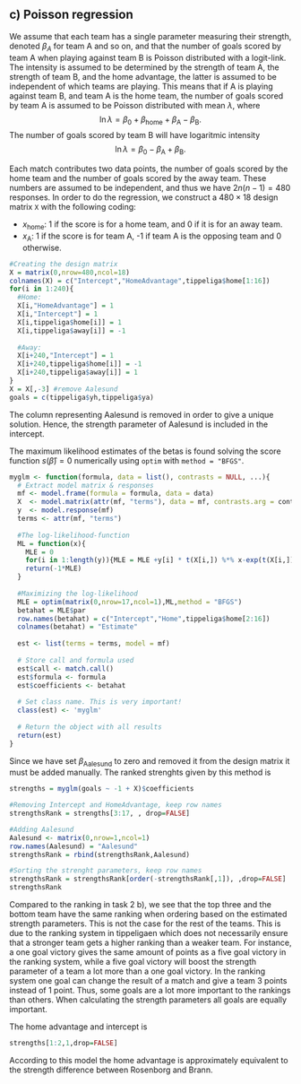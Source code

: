 ## c) Poisson regression
We assume that each team has a single parameter measuring their strength, denoted $\beta_{A}$ for team A and so on, and that the number of goals scored by team A when playing against team B is Poisson distributed with a logit-link. The intensity is assumed to be determined by the strength of team A, the strength of team B, and the home advantage, the latter is assumed to be independent of which teams are playing.
This means that if A is playing against team B, and team A is the home team, the number of goals scored by team A is assumed to be Poisson distributed with mean $\lambda$, where
$$\ln{\lambda} =\beta_0 + \beta_{\text{home}} + \beta_\text{A} - \beta_\text{B}.$$
The number of goals scored by team B will have logaritmic intensity 
$$\ln{\lambda} =\beta_0 - \beta_\text{A} + \beta_\text{B}.$$

Each match contributes two data points, the number of goals scored by the home team and the number of goals scored by the away team. These numbers are assumed to be independent, and thus we have $2n(n-1) = 480$ responses. In order to do the regression, we construct a $480 \times 18$ design matrix `X` with the following coding: 

* $x_{\text{home}}$: 1 if the score is for a home team, and 0 if it is for an away team. 
* $x_\text{A}$: 1 if the score is for team A, -1 if team A is the opposing team and 0 otherwise.

```r
#Creating the design matrix
X = matrix(0,nrow=480,ncol=18)
colnames(X) = c("Intercept","HomeAdvantage",tippeliga$home[1:16])
for(i in 1:240){
  #Home:
  X[i,"HomeAdvantage"] = 1
  X[i,"Intercept"] = 1
  X[i,tippeliga$home[i]] = 1
  X[i,tippeliga$away[i]] = -1
  
  #Away:
  X[i+240,"Intercept"] = 1
  X[i+240,tippeliga$home[i]] = -1
  X[i+240,tippeliga$away[i]] = 1
}
X = X[,-3] #remove Aalesund
goals = c(tippeliga$yh,tippeliga$ya)
```

The column representing Aalesund is removed in order to give a unique solution. Hence, the strength parameter of Aalesund is included in the intercept. 

The maximum likelihood estimates of the betas is found solving the score function $s(\hat \beta) = 0$ numerically using `optim` with `method = "BFGS"`. 
```r
myglm <- function(formula, data = list(), contrasts = NULL, ...){
  # Extract model matrix & responses
  mf <- model.frame(formula = formula, data = data)
  X  <- model.matrix(attr(mf, "terms"), data = mf, contrasts.arg = contrasts)
  y  <- model.response(mf)
  terms <- attr(mf, "terms")
  
  #The log-likelihood-function
  ML = function(x){
    MLE = 0
    for(i in 1:length(y)){MLE = MLE +y[i] * t(X[i,]) %*% x-exp(t(X[i,]) %*% x)}
    return(-1*MLE)
  }
  
  #Maximizing the log-likelihood
  MLE = optim(matrix(0,nrow=17,ncol=1),ML,method = "BFGS")
  betahat = MLE$par
  row.names(betahat) = c("Intercept","Home",tippeliga$home[2:16])
  colnames(betahat) = "Estimate"
  
  est <- list(terms = terms, model = mf)
  
  # Store call and formula used
  est$call <- match.call()
  est$formula <- formula
  est$coefficients <- betahat
  
  # Set class name. This is very important!
  class(est) <- 'myglm'
  
  # Return the object with all results
  return(est)
}
```
Since we have set $\beta_{\text{Aalesund}}$ to zero and removed it from the design matrix it must be added manually. The ranked strenghts given by this method is
```r
strengths = myglm(goals ~ -1 + X)$coefficients

#Removing Intercept and HomeAdvantage, keep row names
strengthsRank = strengths[3:17, , drop=FALSE]

#Adding Aalesund
Aalesund <- matrix(0,nrow=1,ncol=1)
row.names(Aalesund) = "Aalesund"
strengthsRank = rbind(strengthsRank,Aalesund)

#Sorting the strenght parameters, keep row names
strengthsRank = strengthsRank[order(-strengthsRank[,1]), ,drop=FALSE] 
strengthsRank
```

Compared to the ranking in task 2 b), we see that the top three and the bottom team have the same ranking when ordering based on the estimated strength parameters. This is not the case for the rest of the teams. This is due to the ranking system in tippeligaen which does not necessarily ensure that a stronger team gets a higher ranking than a weaker team. For instance, a one goal victory gives the same amount of points as a five goal victory in the ranking system, while a five goal victory will boost the strength parameter of a team a lot more than a one goal victory. In the ranking system one goal can change the result of a match and give a team 3 points instead of 1 point. Thus, some goals are a lot more important to the rankings than others. When calculating the strength parameters all goals are equally important. 


The home advantage and intercept is
```r
strengths[1:2,1,drop=FALSE]
```
According to this model the home advantage is approximately equivalent to the strength difference between Rosenborg and Brann. 


